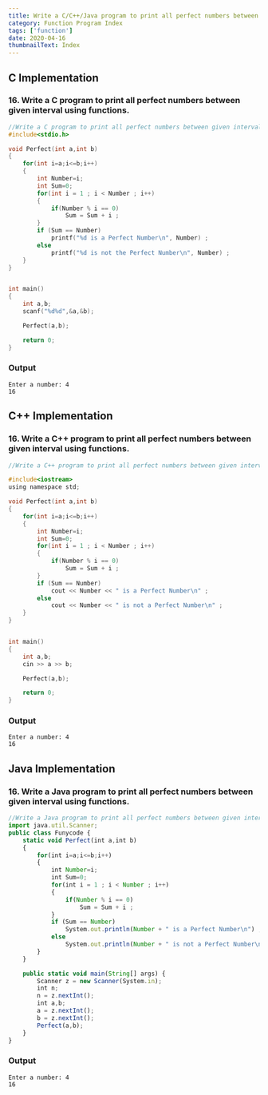 ```yaml
---
title: Write a C/C++/Java program to print all perfect numbers between given interval using functions.
category: Function Program Index
tags: ['function']
date: 2020-04-16
thumbnailText: Index
---
```


## C Implementation
### 16. Write a C program to print all perfect numbers between given interval using functions.
```c
//Write a C program to print all perfect numbers between given interval using functions.
#include<stdio.h>

void Perfect(int a,int b)
{
    for(int i=a;i<=b;i++)
    {
        int Number=i;
        int Sum=0;
        for(int i = 1 ; i < Number ; i++)
        {
            if(Number % i == 0)
                Sum = Sum + i ;
        }
        if (Sum == Number)
            printf("%d is a Perfect Number\n", Number) ;
        else
            printf("%d is not the Perfect Number\n", Number) ;
    }
}


int main()
{
    int a,b;
    scanf("%d%d",&a,&b);

    Perfect(a,b);

    return 0;
}
```
### Output
```
Enter a number: 4
16
```

## C++ Implementation
### 16. Write a C++ program to print all perfect numbers between given interval using functions.
```c
//Write a C++ program to print all perfect numbers between given interval using functions.

#include<iostream>
using namespace std;

void Perfect(int a,int b)
{
    for(int i=a;i<=b;i++)
    {
        int Number=i;
        int Sum=0;
        for(int i = 1 ; i < Number ; i++)
        {
            if(Number % i == 0)
                Sum = Sum + i ;
        }
        if (Sum == Number)
            cout << Number << " is a Perfect Number\n" ;
        else
            cout << Number << " is not a Perfect Number\n" ;
    }
}


int main()
{
    int a,b;
    cin >> a >> b;

    Perfect(a,b);

    return 0;
}
```
### Output
```
Enter a number: 4
16
```

## Java Implementation
### 16. Write a Java program to print all perfect numbers between given interval using functions.
```js
//Write a Java program to print all perfect numbers between given interval using functions.
import java.util.Scanner;
public class Funycode {
    static void Perfect(int a,int b)
    {
        for(int i=a;i<=b;i++)
        {
            int Number=i;
            int Sum=0;
            for(int i = 1 ; i < Number ; i++)
            {
                if(Number % i == 0)
                    Sum = Sum + i ;
            }
            if (Sum == Number)
                System.out.println(Number + " is a Perfect Number\n") ;
            else
                System.out.println(Number + " is not a Perfect Number\n") ;
        }
    }

    public static void main(String[] args) {
        Scanner z = new Scanner(System.in);
        int n;
        n = z.nextInt();
        int a,b;
        a = z.nextInt();
        b = z.nextInt();
        Perfect(a,b);
    }
}
```
### Output
```
Enter a number: 4
16
```
